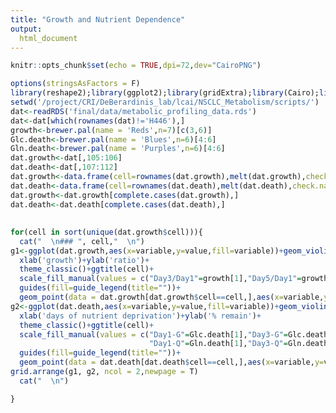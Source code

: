 ```yaml
---
title: "Growth and Nutrient Dependence"
output: 
  html_document
---
```


```r
knitr::opts_chunk$set(echo = TRUE,dpi=72,dev="CairoPNG")
```


```r
options(stringsAsFactors = F)
library(reshape2);library(ggplot2);library(gridExtra);library(Cairo);library(RColorBrewer)
setwd('/project/CRI/DeBerardinis_lab/lcai/NSCLC_Metabolism/scripts/')
dat<-readRDS('final/data/metabolic_profiling_data.rds')
dat<-dat[which(rownames(dat)!='H446'),]
growth<-brewer.pal(name = 'Reds',n=7)[c(3,6)]
Glc.death<-brewer.pal(name = 'Blues',n=6)[4:6]
Gln.death<-brewer.pal(name = 'Purples',n=6)[4:6]
dat.growth<-dat[,105:106]
dat.death<-dat[,107:112]
dat.growth<-data.frame(cell=rownames(dat.growth),melt(dat.growth),check.names = F)
dat.death<-data.frame(cell=rownames(dat.death),melt(dat.death),check.names = F)
dat.growth<-dat.growth[complete.cases(dat.growth),]
dat.death<-dat.death[complete.cases(dat.death),]
```

##  {.tabset .tabset-dropdown}

```r
for(cell in sort(unique(dat.growth$cell))){
  cat("  \n### ", cell,"  \n")
g1<-ggplot(dat.growth,aes(x=variable,y=value,fill=variable))+geom_violin(alpha=0.1,lwd=0.2)+geom_boxplot(width=0.05,outlier.shape = NA,lwd=0.3,alpha=0.1)+
  xlab('growth')+ylab('ratio')+
  theme_classic()+ggtitle(cell)+
  scale_fill_manual(values = c("Day3/Day1"=growth[1],"Day5/Day1"=growth[2]))+
  guides(fill=guide_legend(title=""))+
  geom_point(data = dat.growth[dat.growth$cell==cell,],aes(x=variable,y=value,fill=variable),pch=21,colour="gray")
g2<-ggplot(dat.death,aes(x=variable,y=value,fill=variable))+geom_violin(alpha=0.1,lwd=0.2)+geom_boxplot(width=0.05,outlier.shape = NA,lwd=0.3,alpha=0.1)+
  xlab('days of nutrient deprivation')+ylab('% remain')+
  theme_classic()+ggtitle(cell)+
  scale_fill_manual(values = c("Day1-G"=Glc.death[1],"Day3-G"=Glc.death[2],"Day5-G"=Glc.death[3],
                               "Day1-Q"=Gln.death[1],"Day3-Q"=Gln.death[2],"Day5-Q"=Gln.death[3]))+
  guides(fill=guide_legend(title=""))+
  geom_point(data = dat.death[dat.death$cell==cell,],aes(x=variable,y=value,fill=variable),pch=21,colour="gray")
grid.arrange(g1, g2, ncol = 2,newpage = T)
  cat("  \n")

}

```
